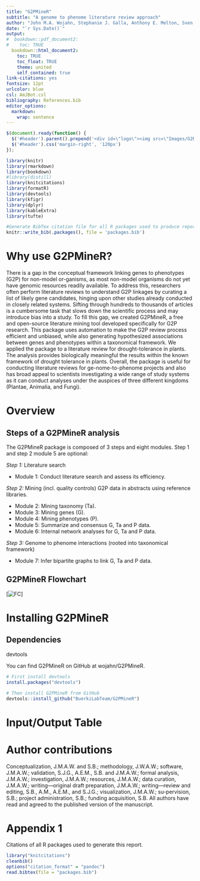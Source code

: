 ```yaml
---
title: "G2PMineR"
subtitle: "A genome to phenome literature review approach"
author: "John M.A. Wojahn, Stephanie J. Galla, Anthony E. Melton, Sven Buerki"
date: "`r Sys.Date()`"
output:
#  bookdown::pdf_document2:
#    toc: TRUE
  bookdown::html_document2: 
    toc: TRUE
    toc_float: TRUE
    theme: united
    self_contained: true
link-citations: yes
fontsize: 12pt
urlcolor: blue
csl: AmJBot.csl
bibliography: References.bib
editor_options: 
  markdown: 
    wrap: sentence
---
```


```js
$(document).ready(function() {
  $('#header').parent().prepend('<div id=\"logo\"><img src=\"Images/G2PMineR_logo.jpg\" style=\"position:absolute; top:0; right:0; padding:10px; height:200px\"></div>');
  $('#header').css('margin-right', '120px')
});
```

```r
library(knitr)
library(rmarkdown)
library(bookdown)
#library(distill)
library(knitcitations)
library(formatR)
library(devtools)
library(kfigr)
library(dplyr)
library(kableExtra)
library(tufte)

#Generate BibTex citation file for all R packages used to produce report
knitr::write_bib(.packages(), file = 'packages.bib')
```

# Why use G2PMineR?

There is a gap in the conceptual framework linking genes to phenotypes (G2P) for non-model or-ganisms, as most non-model organisms do not yet have genomic resources readily available. To address this, researchers often perform literature reviews to understand G2P linkages by curating a list of likely gene candidates, hinging upon other studies already conducted in closely related systems. Sifting through hundreds to thousands of articles is a cumbersome task that slows down the scientific process and may introduce bias into a study.  To fill this gap, we created G2PMineR, a free and open-source literature mining tool developed specifically for G2P research. This package uses automation to make the G2P review process efficient and unbiased, while also generating hypothesized associations between genes and phenotypes within a taxonomical framework. We applied the package to a literature review for drought-tolerance in plants. The analysis provides biologically meaningful the results within the known framework of drought tolerance in plants. Overall, the package is useful for conducting literature reviews for ge-nome-to-phenome projects and also has broad appeal to scientists investigating a wide range of study systems as it can conduct analyses under the auspices of three different kingdoms (Plantae, Animalia, and Fungi).

# Overview

## Steps of a G2PMineR analysis

The G2PMineR package is composed of 3 steps and eight modules. Step 1 and step 2 module 5 are optional:

*Step 1:* Literature search 

- Module 1: Conduct literature search and assess its efficiency.

*Step 2:* Mining (incl. quality controls) G2P data in abstracts using reference libraries.

- Module 2: Mining taxonomy (Ta).
- Module 3: Mining genes (G).
- Module 4: Mining phenotypes (P).
- Module 5: Summarize and consensus G, Ta and P data.
- Module 6: Internal network analyses for G, Ta and P data.

*Step 3:* Genome to phenome interactions (rooted into taxonomical framework) 

- Module 7: Infer bipartite graphs to link G, Ta and P data.

## G2PMineR Flowchart

[![FC](./Flowchart.png "FC")]


# Installing G2PMineR

## Dependencies

devtools

You can find G2PMineR on GitHub at wojahn/G2PMineR.

```r
# First install devtools
install.packages("devtools")

# Then install G2PMineR from GitHub
devtools::install_github("BuerkiLabTeam/G2PMineR")
```

# Input/Output Table


# Author contributions

Conceptualization, J.M.A.W. and S.B.; methodology, J.W.A.W.; software, J.M.A.W.; validation, S.J.G., A.E.M., S.B. and J.M.A.W.; formal analysis, J.M.A.W.; investigation, J.M.A.W.; resources, J.M.A.W.; data curation, J.M.A.W.; writing—original draft preparation, J.M.A.W.; writing—review and editing, S.B., A.M., A.E.M., and S.J.G.; visualization, J.M.A.W.; su-pervision, S.B.; project administration, S.B.; funding acquisition, S.B. All authors have read and agreed to the published version of the manuscript.



<div id="refs"></div>

# Appendix 1 {.appendix}

Citations of all R packages used to generate this report. 

```r
library("knitcitations")
cleanbib()
options("citation_format" = "pandoc")
read.bibtex(file = "packages.bib")
``` 
